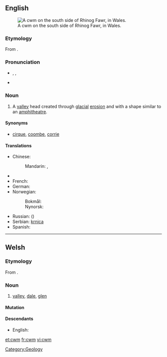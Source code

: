 {{was wotd|2010|July|23}}
==English==
{{wikipedia}}
[[File:Cwm on the south side of Rhinog Fawr - geograph.org.uk - 42111.jpg|thumb|A cwm on the south side of Rhinog Fawr, in Wales.]]

===Etymology===
From {{etyl|cy}} {{term|cwm||[[valley]]|lang=cy}}.

===Pronunciation===
* {{enPR|ko͞om}}, {{IPA|/kuːm/}}, {{SAMPA|/ku:m/}}
* {{rhymes|uːm}}

===Noun===
{{en-noun}}

# A [[valley]] head created through [[glacial]] [[erosion]] and with a shape similar to an [[amphitheatre]].

====Synonyms====
* {{sense|valley}} [[cirque]], [[coombe]], [[corrie]]

====Translations====
{{trans-top|valley head created through glacial erosion}}
* Chinese:
*: Mandarin: {{t|cmn|山側凹地|sc=Hani}}, {{t|cmn|山侧凹地|tr=shāncè āodì|sc=Hani}}
* {{trreq|Finnish}}
* French: {{t+|fr|cirque}}
* German: {{t+|de|Kar|n}}
* Norwegian:
*: Bokmål: {{t|no|botn|m}}
*: Nynorsk: {{t|nn|botn|m|xs=Norwegian Nynorsk}}
{{trans-mid}}
* Russian: ({{t|ru|ледниковый}}) {{t+|ru|цирк|m}}
* Serbian: [[krnica]] {{f}}
* Spanish: {{t-|es|circo}}
{{trans-bottom}}

[[Category:Geology]]

----

==Welsh==

===Etymology===
From {{proto|Celtic|kumbās|lang=cy}}.

===Noun===
{{infl|cy|noun|g=m|plural|[[cymau]]|or|[[cymoedd]]}}

# [[valley]], [[dale]], [[glen]]

====Mutation====
{{cy-mut-c|wm}}

====Descendants====
* English: {{l|en|cwm}}

[[et:cwm]]
[[fr:cwm]]
[[vi:cwm]]